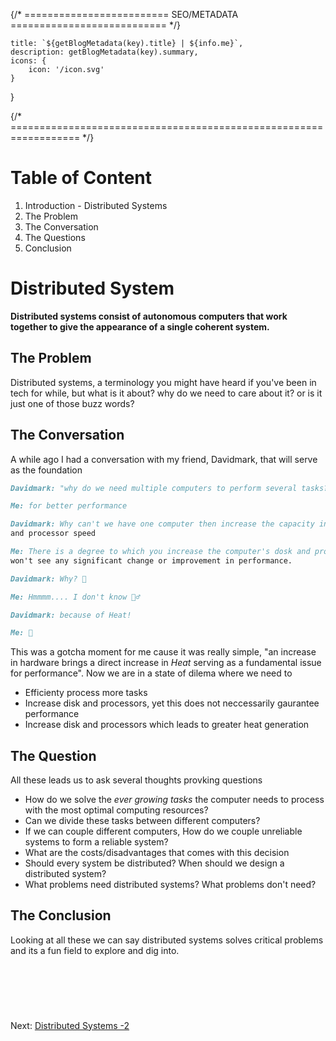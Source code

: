 {/* ========================= SEO/METADATA =========================== */}



    title: `${getBlogMetadata(key).title} | ${info.me}`,
    description: getBlogMetadata(key).summary,
    icons: {
        icon: '/icon.svg'
    }
}

{/* ================================================================== */}

# Table of Content

1. Introduction - Distributed Systems
2. The Problem
3. The Conversation
4. The Questions
5. Conclusion

# Distributed System

**Distributed systems consist of autonomous computers that work together to give the appearance of a single coherent system.**

## The Problem

Distributed systems, a terminology you might have heard if you've been in tech for while, but what is it about? why do we need to care about it? or is it just one of those
buzz words?

## The Conversation

A while ago I had a conversation with my friend, Davidmark, that will serve as the foundation

```markdown
Davidmark: "why do we need multiple computers to perform several tasks?"
```

```markdown
Me: for better performance
```

```markdown
Davidmark: Why can't we have one computer then increase the capacity in terms of Disk size
and processor speed
```

```markdown
Me: There is a degree to which you increase the computer's dosk and processor and you
won't see any significant change or improvement in performance.
```

```markdown
Davidmark: Why? 🤔
```

```markdown
Me: Hmmmm.... I don't know 🤷‍♂️
```

```markdown
Davidmark: because of Heat!
```

```markdown
Me: 🤯
```

This was a gotcha moment for me cause it was really simple, "an increase in hardware brings a direct increase in _Heat_ serving as a fundamental issue for performance".
Now we are in a state of dilema where we need to

-   Efficienty process more tasks
-   Increase disk and processors, yet this does not neccessarily gaurantee performance
-   Increase disk and processors which leads to greater heat generation

## The Question

All these leads us to ask several thoughts provking questions

-   How do we solve the _ever growing tasks_ the computer needs to process with the most optimal computing resources?
-   Can we divide these tasks between different computers?
-   If we can couple different computers, How do we couple unreliable systems to form a reliable system?
-   What are the costs/disadvantages that comes with this decision
-   Should every system be distributed? When should we design a distributed system?
-   What problems need distributed systems? What problems don't need?

## The Conclusion

Looking at all these we can say distributed systems solves critical problems and its a fun field to explore and dig into.

## <br/>

<br />

Next: [Distributed Systems -2](./the-solution)